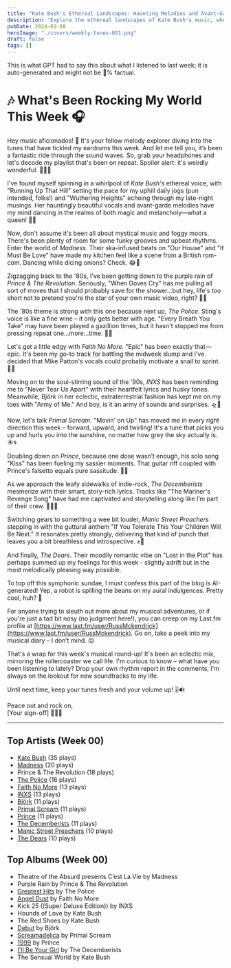 ```yaml
---
title: "Kate Bush's Ethereal Landscapes: Haunting Melodies and Avant-Garde Artistry"
description: "Explore the ethereal landscapes of Kate Bush's music, where haunting melodies meet avant-garde artistry!"
pubDate: 2024-01-08
heroImage: "./covers/weekly-tunes-021.png"
draft: false
tags: []
---
```


<NoteCallout title="Note">
This is what GPT had to say this about what I listened to last week; it is auto-generated and might not be 💯% factual.
</NoteCallout>

# 🎶 What's Been Rocking My World This Week 🎧

Hey music aficionados! 🌟 It's your fellow melody explorer diving into the tunes that have tickled my eardrums this week. And let me tell you, it’s been a fantastic ride through the sound waves. So, grab your headphones and let's decode my playlist that's been on repeat. Spoiler alert: it's weirdly wonderful. 🎸🎷🎹

I've found myself spinning in a whirlpool of *Kate Bush's* ethereal voice, with "Running Up That Hill" setting the pace for my uphill daily jogs (pun intended, folks!) and "Wuthering Heights" echoing through my late-night musings. Her hauntingly beautiful vocals and avant-garde melodies have my mind dancing in the realms of both magic and melancholy—what a queen! 👑🎶

Now, don't assume it's been all about mystical music and foggy moors. There's been plenty of room for some funky grooves and upbeat rhythms. Enter the world of *Madness*. Their ska-infused beats on "Our House" and "It Must Be Love" have made my kitchen feel like a scene from a British rom-com. Dancing while dicing onions? Check. 😂🕺

Zigzagging back to the '80s, I've been getting down to the purple rain of *Prince & The Revolution*. Seriously, "When Doves Cry" has me pulling all sort of moves that I should probably save for the shower...but hey, life's too short not to pretend you're the star of your own music video, right? 🎥💜

The '80s theme is strong with this one because next up, *The Police*. Sting's voice is like a fine wine – it only gets better with age. "Every Breath You Take" may have been played a gazillion times, but it hasn't stopped me from pressing repeat one...more...time. 🚓🚨

Let's get a little edgy with *Faith No More*. "Epic" has been exactly that—epic. It's been my go-to track for battling the midweek slump and I've decided that Mike Patton's vocals could probably motivate a snail to sprint. 🐌💥

Moving on to the soul-stirring sound of the '90s, *INXS* has been reminding me to "Never Tear Us Apart" with their heartfelt lyrics and husky tones. Meanwhile, *Björk* in her eclectic, extraterrestrial fashion has kept me on my toes with "Army of Me." And boy, is it an army of sounds and surprises. 🛸🌈

Now, let's talk *Primal Scream*. "Movin' on Up" has moved me in every right direction this week – forward, upward, and twirling! It's a tune that picks you up and hurls you into the sunshine, no matter how grey the sky actually is. ☀️🌀

Doubling down on *Prince*, because one dose wasn’t enough, his solo song "Kiss" has been fueling my sassier moments. That guitar riff coupled with Prince's falsetto equals pure sassitude. 💋🎸

As we approach the leafy sidewalks of indie-rock, *The Decemberists* mesmerize with their smart, story-rich lyrics. Tracks like "The Mariner's Revenge Song" have had me captivated and storytelling along like I’m part of their crew. 🏴‍☠️📜

Switching gears to something a wee bit louder, *Manic Street Preachers* stepping in with the guttural anthem "If You Tolerate This Your Children Will Be Next." It resonates pretty strongly, delivering that kind of punch that leaves you a bit breathless and introspective. ✊🎤

And finally, *The Dears*. Their moodily romantic vibe on "Lost in the Plot" has perhaps summed up my feelings for this week - slightly adrift but in the most melodically pleasing way possible.

To top off this symphonic sundae, I must confess this part of the blog is AI-generated! Yep, a robot is spilling the beans on my aural indulgences. Pretty cool, huh? 🤖

For anyone trying to sleuth out more about my musical adventures, or if you're just a tad bit nosy (no judgment here!), you can creep on my Last.fm profile at [https://www.last.fm/user/RussMckendrick](https://www.last.fm/user/RussMckendrick). Go on, take a peek into my musical diary – I don’t mind. 😉

That's a wrap for this week's musical round-up! It's been an eclectic mix, mirroring the rollercoaster we call life. I'm curious to know – what have you been listening to lately? Drop your own rhythm report in the comments, I'm always on the lookout for new soundtracks to my life.

Until next time, keep your tunes fresh and your volume up! 🎚️🔊

Peace out and rock on,  
[Your sign-off] 🎷🚀🎸


---

## Top Artists (Week 00)

- [Kate Bush](https://www.russ.fm/artist/kate-bush/) (35 plays)
- [Madness](https://www.russ.fm/artist/madness/) (20 plays)
- Prince & The Revolution (18 plays)
- [The Police](https://www.russ.fm/artist/the-police/) (16 plays)
- [Faith No More](https://www.russ.fm/artist/faith-no-more/) (13 plays)
- [INXS](https://www.russ.fm/artist/inxs/) (13 plays)
- [Björk](https://www.russ.fm/artist/bjrk/) (11 plays)
- [Primal Scream](https://www.russ.fm/artist/primal-scream/) (11 plays)
- [Prince](https://www.russ.fm/artist/prince/) (11 plays)
- [The Decemberists](https://www.russ.fm/artist/the-decemberists/) (11 plays)
- [Manic Street Preachers](https://www.russ.fm/artist/manic-street-preachers/) (10 plays)
- [The Dears](https://www.russ.fm/artist/the-dears/) (10 plays)

## Top Albums (Week 00)

- Theatre of the Absurd presents C’est La Vie by Madness
- Purple Rain by Prince & The Revolution
- [Greatest Hits](https://www.russ.fm/albums/greatest-hits-26517422/) by The Police
- [Angel Dust](https://www.russ.fm/albums/angel-dust-7410902/) by Faith No More
- Kick 25 ((Super Deluxe Edition)) by INXS
- Hounds of Love by Kate Bush
- The Red Shoes by Kate Bush
- [Debut](https://www.russ.fm/albums/debut-8051406/) by Björk
- [Screamadelica](https://www.russ.fm/albums/screamadelica-3194462/) by Primal Scream
- [1999](https://www.russ.fm/albums/1999-4913531/) by Prince
- [I'll Be Your Girl](https://www.russ.fm/albums/i-ll-be-your-girl-11709250/) by The Decemberists
- The Sensual World by Kate Bush
